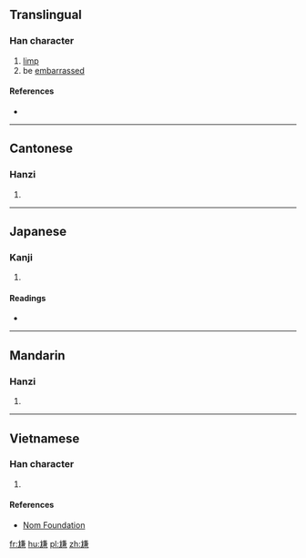 ==Translingual==

===Han character===
{{Han char|rn=43|rad=尢|as=10|sn=13|four=|canj=大山廿X金 (KUTXC)|ids=⿺[[尢]][[兼]]}}

# [[limp]]
# be [[embarrass]]ed

====References====
* {{Han ref|kx=0299.070|dkj=07604|dj=0594.220|hdz=10556.080|uh=5C32|ud=23602}}

----

==Cantonese==

===Hanzi===
{{yue-hanzi|jyut=[[gaam3]]|y=gaam3}}

# {{defn|lang=yue|sort=尢10}}

----

==Japanese==

===Kanji===
{{ja-kanji|grade=|rs=尢10}}

# {{defn|lang=ja|sort=尢10}}

====Readings====
* {{ja-readings|on=[[かん]] (kan), [[けん]] (ken)|kun=}}

----

==Mandarin==

===Hanzi===
{{cmn-hanzi|pin=[[gān]] ([[gan1]])|wg=kan<sup>1</sup>}}

# {{defn|lang=cmn|sort=尢10}}

----

==Vietnamese==

===Han character===
{{vi-readings|rs=尢10| hanviet = giám}}

# {{defn|lang=vi|sort=尢10}}

====References====
*[http://nomfoundation.org/common/nom_details.php?codepoint=5c32 Nom Foundation]

[[fr:尲]]
[[hu:尲]]
[[pl:尲]]
[[zh:尲]]
